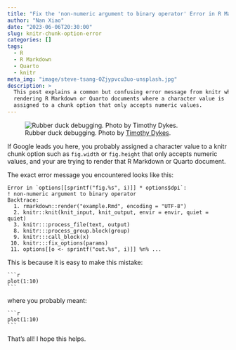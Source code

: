 ```yaml
---
title: "Fix the 'non-numeric argument to binary operator' Error in R Markdown and Quarto"
author: "Nan Xiao"
date: "2023-06-06T20:30:00"
slug: knitr-chunk-option-error
categories: []
tags:
  - R
  - R Markdown
  - Quarto
  - knitr
meta_img: "image/steve-tsang-OZjypvcu3uo-unsplash.jpg"
description: >
  This post explains a common but confusing error message from knitr when
  rendering R Markdown or Quarto documents where a character value is
  assigned to a chunk option that only accepts numeric values.
---
```


![Rubber duck debugging. Photo by [Timothy Dykes](https://unsplash.com/photos/LhqLdDPcSV8).](/image/timothy-dykes-LhqLdDPcSV8-unsplash.jpg)

If Google leads you here, you probably assigned a character value
to a knitr chunk option such as `fig.width` or `fig.height`
that only accepts numeric values, and your are trying to render
that R Markdown or Quarto document.

The exact error message you encountered looks like this:

```text
Error in `options[[sprintf("fig.%s", i)]] * options$dpi`:
! non-numeric argument to binary operator
Backtrace:
  1. rmarkdown::render("example.Rmd", encoding = "UTF-8")
  2. knitr::knit(knit_input, knit_output, envir = envir, quiet = quiet)
  3. knitr:::process_file(text, output)
  8. knitr:::process_group.block(group)
  9. knitr:::call_block(x)
 10. knitr:::fix_options(params)
 11. options[[o <- sprintf("out.%s", i)]] %n% ...
```

This is because it is easy to make this mistake:

````verbatim
```r
plot(1:10)
```
````

where you probably meant:

````verbatim
```r
plot(1:10)
```
````

That's all! I hope this helps.
